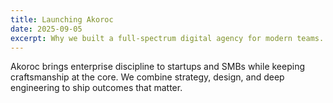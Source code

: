 ```yaml
---
title: Launching Akoroc
date: 2025-09-05
excerpt: Why we built a full‑spectrum digital agency for modern teams.
---
```


Akoroc brings enterprise discipline to startups and SMBs while keeping craftsmanship at the core. We combine strategy, design, and deep engineering to ship outcomes that matter.
